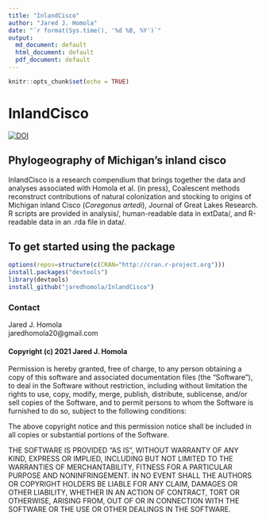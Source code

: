 ```yaml
---
title: "InlandCisco"
author: "Jared J. Homola"
date: "`r format(Sys.time(), '%d %B, %Y')`"
output: 
  md_document: default
  html_document: default
  pdf_document: default
---
```


```r
knitr::opts_chunk$set(echo = TRUE)
```

# InlandCisco  
[![DOI](https://zenodo.org/badge/DOI/10.5281/zenodo.5217577.svg)](https://doi.org/10.5281/zenodo.5217577)  

## Phylogeography of Michigan's inland cisco
InlandCisco is a research compendium that brings together the data and analyses associated with Homola et al. (in press), Coalescent methods reconstruct contributions of natural colonization and stocking to origins of Michigan inland Cisco (*Coregonus artedi*), Journal of Great Lakes Research. R scripts are provided in analysis/, human-readable data in extData/, and R-readable data in an .rda file in data/. 

## To get started using the package 

```r
options(repos=structure(c(CRAN="http://cran.r-project.org")))
install.packages("devtools")
library(devtools)
install_github("jaredhomola/InlandCisco")
```


### Contact
Jared J. Homola  
jaredhomola20@gmail.com  


#### Copyright (c) 2021 Jared J. Homola

Permission is hereby granted, free of charge, to any person obtaining a copy of this software and associated documentation files (the "Software"), to deal in the Software without restriction, including without limitation the rights to use, copy, modify, merge, publish, distribute, sublicense, and/or sell copies of the Software, and to permit persons to whom the Software is furnished to do so, subject to the following conditions:

The above copyright notice and this permission notice shall be included in all copies or substantial portions of the Software.

THE SOFTWARE IS PROVIDED "AS IS", WITHOUT WARRANTY OF ANY KIND, EXPRESS OR IMPLIED, INCLUDING BUT NOT LIMITED TO THE WARRANTIES OF MERCHANTABILITY, FITNESS FOR A PARTICULAR PURPOSE AND NONINFRINGEMENT. IN NO EVENT SHALL THE AUTHORS OR COPYRIGHT HOLDERS BE LIABLE FOR ANY CLAIM, DAMAGES OR OTHER LIABILITY, WHETHER IN AN ACTION OF CONTRACT, TORT OR OTHERWISE, ARISING FROM, OUT OF OR IN CONNECTION WITH THE SOFTWARE OR THE USE OR OTHER DEALINGS IN THE SOFTWARE.
